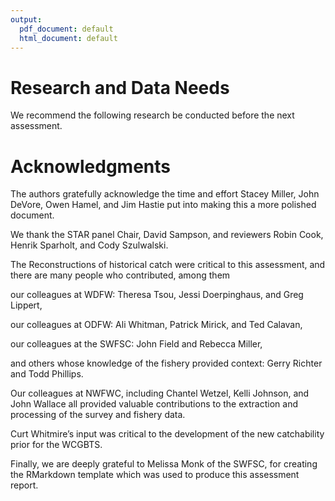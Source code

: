 ```yaml
---
output:
  pdf_document: default
  html_document: default
---
```


<!-- ****************************RESEARCH NEEDS**************************** -->

# Research and Data Needs

We recommend the following research be conducted before the next assessment.

\begin{enumerate}

\item \textbf{Extend all ongoing data streams used in this assessment.} A longer fishery-independent index from a continued WCGBT Survey with associated compositions of length and age-at-length will improve understanding of dynamics of the stock. Continued sampling of lengths and ages from the landed catch and lengths, mean body weights, and discard rates from the fishery will be even more valuable for the years ahead now that Big Skate are landed as a separate market category and the estimates will be more precise.

\item \textbf{Investigate factors contributing to estimated lower selectivity for females than males.} Sex-specific differences in selectivity were included in the base model to better fit differences in sex ratios in the length composition data but the behavioral processes that might contribute to this pattern are not understood and other explanations for the sex ratios are possible.

\item \textbf{Investigate the distribution of Big Skate shallower than the 55 m limit of the WCGBT Survey.} This would help with interpretation of the biomass estimates from the survey and potentially refining the associated prior on catchability.

\item \textbf{Pursue additional approaches for estimating historical discards.} The approaches used here were based on averages applied over a period of decades. The catch reconstructions conducted for each state were much more sophisticated, but were applied only to the subset of the catch that was landed. Reconstructed spatial patterns of fishing effort could be used to estimate changes in total mortality over time.

\item \textbf{Improve understanding of links between Big Skate on the U.S. West Coast and other areas.} Tagging studies in Alaska indicated that Big Skate are capable of long distance movements. A better understanding of links through tagging in other areas and genetic studies could highlight strengths or weaknesses of the status-quo approach.

\item \textbf{Conduct studies of mortality of discarded skates in commercial fisheries.} Estimates of discard mortality for skates in general could be improved.

\item \textbf{Improve understanding of catch history and population dynamics of California Skate.} California Skate is the third most commonly occurring Skate in California waters after Longnose Skate and Big Skate and the catch reconstruction indicated that the center of abundance for California Skate is centered around San Francisco, where the fishery was strongest in the early years. If California Skate is found to be at a low biomass compared to historical levels it would have implications for the catch reconstruction of the other two species, as well as suggesting that management of California Skate should be a higher priority.

\end{enumerate}


<!-- ***************************ACKNOWLEDGEMENTS*************************** -->

# Acknowledgments

The authors gratefully acknowledge the time and effort Stacey Miller, John DeVore, Owen Hamel, and Jim Hastie put into making this a more polished document.

We thank the STAR panel Chair, David Sampson, and reviewers Robin Cook, Henrik Sparholt, and Cody Szulwalski.

The Reconstructions of historical catch were critical to this assessment, and there are many people who contributed, among them

our colleagues at WDFW:  Theresa Tsou, Jessi Doerpinghaus, and Greg Lippert,

our colleagues at ODFW:  Ali Whitman, Patrick Mirick, and Ted Calavan,

our colleagues at the SWFSC:  John Field and Rebecca Miller,

and others whose knowledge of the fishery provided context: Gerry Richter and Todd Phillips.

Our colleagues at NWFWC, including Chantel Wetzel, Kelli Johnson, and John Wallace all provided valuable contributions to the extraction and processing of the survey and fishery data.

Curt Whitmire's input was critical to the development of the new catchability prior for the WCGBTS.

Finally, we are deeply grateful to Melissa Monk of the SWFSC, for creating the RMarkdown template which was used to produce this assessment report.


\newpage
\FloatBarrier
